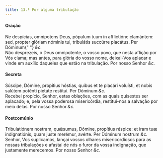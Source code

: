 ```yaml
---
title: 13.ª Por alguma tribulação
---
```


<h4 class="text-center">Oração</h4>
<div class="grid grid-cols-2 gap-5">
  <span class="text-justify">
    Ne despícias, omnípotens Deus, pópulum tuum in afflictióne clamántem: sed,
    propter glóriam nóminis tui, tribulátis succúrre placátus. Per Dóminum{" "}
    <em>&c.</em>
  </div>
  <span class="text-justify">
    Não desprezeis, ó Deus omnipotente, o vosso povo, que nesta aflição por Vós
    clama; mas antes, para glória do vosso nome, deixai-Vos aplacar e vinde em
    auxílio daqueles que estão na tribulação. Por nosso Senhor <em>&c.</em>
  </span>
</div>

<h4 class="text-center">Secreta</h4>
<div class="grid grid-cols-2 gap-5">
  <span class="text-justify">
    Súscipe, Dómine, propítius hóstias, quibus et te placári voluísti, et nobis
    salútem poténti pietáte restítui. Per Dóminum <em>&c.</em>
  </div>
  <span class="text-justify">
    Recebei propício, Senhor, estas oblações, com as quais quisestes ser
    aplacado; e, pela vossa poderosa misericórdia, restituí-nos a salvação por
    meio delas. Por nosso Senhor <em>&c.</em>
  </span>
</div>

<h4 class="text-center">Postcomúnio</h4>
<div class="grid grid-cols-2 gap-5">
  <span class="text-justify">
    Tribulatiónem nostram, quǽsumus, Dómine, propítius réspice: et iram tuæ
    indignatiónis, quam juste merémur, avérte. Per Dóminum nostrum <em>&c.</em>
  </div>
  <span class="text-justify">
    Senhor, Vos suplicamos, lançai vossos olhares misericordiosos para as nossas
    tribulações e afastai de nós o furor da vossa indignação, que justamente
    merecemos. Por nosso Senhor <em>&c.</em>
  </span>
</div>
